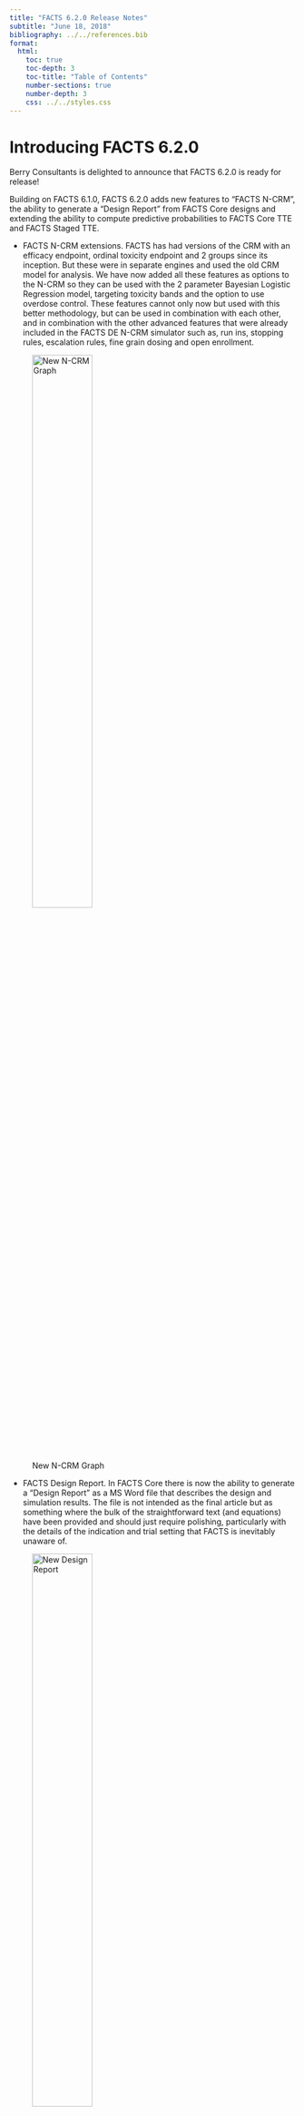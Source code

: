 ```yaml
---
title: "FACTS 6.2.0 Release Notes"
subtitle: "June 18, 2018"
bibliography: ../../references.bib
format: 
  html:
    toc: true
    toc-depth: 3
    toc-title: "Table of Contents"
    number-sections: true
    number-depth: 3
    css: ../../styles.css
---
```


# Introducing FACTS 6.2.0

Berry Consultants is delighted to announce that FACTS 6.2.0 is ready for release!

Building on FACTS 6.1.0, FACTS 6.2.0 adds new features to “FACTS N-CRM”, the ability to generate a “Design Report” from FACTS Core designs and extending the ability to compute predictive probabilities to FACTS Core TTE and FACTS Staged TTE.

-   FACTS N-CRM extensions. FACTS has had versions of the CRM with an efficacy endpoint, ordinal toxicity endpoint and 2 groups since its inception. But these were in separate engines and used the old CRM model for analysis. We have now added all these features as options to the N-CRM so they can be used with the 2 parameter Bayesian Logistic Regression model, targeting toxicity bands and the option to use overdose control. These features cannot only now but used with this better methodology, but can be used in combination with each other, and in combination with the other advanced features that were already included in the FACTS DE N-CRM simulator such as, run ins, stopping rules, escalation rules, fine grain dosing and open enrollment.

![New N-CRM Graph](/releaseNotes/FACTS6/images/620_fig1.png){fig-align="center" width="50%"}

-   FACTS Design Report. In FACTS Core there is now the ability to generate a “Design Report” as a MS Word file that describes the design and simulation results. The file is not intended as the final article but as something where the bulk of the straightforward text (and equations) have been provided and should just require polishing, particularly with the details of the indication and trial setting that FACTS is inevitably unaware of.

![New Design Report](/releaseNotes/FACTS6/images/620_fig2.png){fig-align="center" width="50%"}

-   FACTS 6.2 completes the implementation of predictive probabilities. Predictive probabilities in the current trial with a TTE endpoint are considerably more complex than predictive probabilities in the other endpoints. For the other endpoints the expected about of information after full enrolment and full follow-up is known, for time-to-event it can depend on multiple things such as accrual rate and the expected number of events so a degree of simulation within the simulation is required.

FACTS 6.2.0 is fully backwards compatible with FACTS 6.1.0, 6.0.0 and 5 – it can load and run all your FACTS 6.0.0 and FACTS 5 designs – and then use new FACTS 6.2.0 features with those designs. You can have FACTS 6.2.0 and FACTS 6.1.0 installed on the same machine, so it’s easy to have a transition period as you move to the new version.

# Key New Features

-   FACTS Dose Escalation, the N-CRM (also known as Bayesian Logistic Regression) now has options for:
    -   An ordinal toxicity endpoint
    -   To simulate a trial across 2 groups (e.g. Adults and Pediatrics)
    -   An additional binary Efficacy endpoint
    -   These options can be combined with each other and all the other N-CRM options.
-   FACTS Core TTE
    -   The ability to compute the predictive probability of success at the full enrollment of the current trial.
-   FACTS Staged Design TTE
    -   The ability to compute the predictive probability of success
        a)  in Stage 1 at full enrollment
        b)  of Stage 2 (whilst in Stage 1)
        c)  in Stage 2 at full enrollment (whilst in Stage 2).
